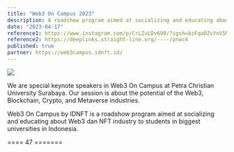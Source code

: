 ```yaml
---
title: "Web3 On Campus 2023"
description: A roadshow program aimed at socializing and educating about Web3 dan NFT industry to students in biggest universities in Indonesia.
date: "2023-04-17"
reference1: https://www.instagram.com/p/CrLZvLDv690/?igsh=bzFqaDZvYnV5MXo3
reference2: https://deeplinks.straight-line.org/----/pnwc4
published: true
partner: https://web3campus.idnft.id/
---
```


[![](/images/proj/prof-nota-at-web3-on-campus.jpg)](/images/proj/prof-nota-at-web3-on-campus.jpg)

We are special keynote speakers in Web3 On Campus at Petra Christian University Surabaya. Our session is about the potential of the Web3, Blockchain, Crypto, and Metaverse industries.

Web3 On Campus by IDNFT is a roadshow program aimed at socializing and educating about Web3 dan NFT industry to students in biggest universities in Indonesia.

<YouTube id="_mGym5yebu4" />

==== 47 =======
